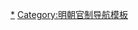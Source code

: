 {{Navbox
|name = 明朝總督
|title = [[明朝]][[總督]]
|bodyclass = hlist

|group1 = 定設
|list1 =
* [[总督仓场|仓场總督]]
* [[漕运总督|漕運總督]]
* [[宣大總督]]
** 分设：[[河南山東總督]]
* [[兩廣總督]]
* [[陝甘總督]]
* [[薊遼總督]]
** 分设：[[保定總督]]
** [[遼東寧遠總督]]

|group2 = 暫設
|list2 =
* [[雲南總督]]
* [[貴州總督]]
* [[四川貴州總督]]
* [[云貴川湖廣總制]]
* [[湖廣貴州四川總督]]
* [[川貴總督]]
* [[荊襄總督]]
* [[湖廣總制]]
* [[江西總制]]
* [[兩畿山東河南提督]]
* [[浙直總督]]
* [[河南山陕川湖總督]]
* [[鳳陽總督]]
* [[河南湖廣總督]]
* [[九江總督]]
}}<noinclude>

[[Category:明朝總督|*]]
[[Category:明朝官制导航模板]]
</noinclude>